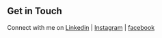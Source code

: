 ## Get in Touch

Connect with me on [Linkedin](https://www.linkedin.com/in/nishkarshjain/) | [Instagram](https://instagram.com/nishkarsh_96) |
 [facebook](https://www.facebook.com/nishkarsh.jain5)
